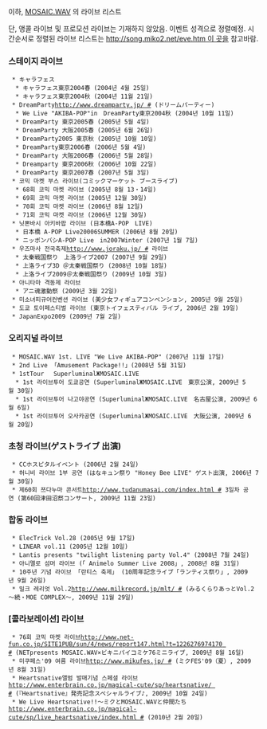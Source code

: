 이하, [[MOSAIC.WAV]] 의 라이브 리스트

단, 앵콜 라이브 및 프로모션 라이브는 기재하지 않았음.
이벤트 성격으로 정렬예정. 시간순서로 정렬된 라이브 리스트는 [[http://song.miko2.net/eve.htm 이 곳]]을 참고바람.

=== 스테이지 라이브 ===
  * キャラフェス
   * キャラフェス東京2004春 (2004년 4월 25일)
   * キャラフェス東京2004秋 (2004년 11월 21일)
  * DreamParty[[http://www.dreamparty.jp/ #]] (ドリームパーティー)
   * We Live "AKIBA-POP"in　DreamParty東京2004秋 (2004년 10월 11일)
   * DreamParty 東京2005春 (2005년 5월 4일)
   * DreamParty 大阪2005春 (2005년 6월 26일)
   * DreamParty2005 東京秋 (2005년 10월 10일)
   * DreamParty東京2006春 (2006년 5월 4일)
   * DreamParty 大阪2006春 (2006년 5월 28일)
   * Dreamparty 東京2006秋 (2006년 10월 22일)
   * DreamParty 東京2007春 (2007년 5월 3일)
  * 코믹 마켓 부스 라이브(コミックマーケット ブースライブ)
   * 68회 코믹 마켓 라이브 (2005년 8월 13・14일)
   * 69회 코믹 마켓 라이브 (2005년 12월 30일)
   * 70회 코믹 마켓 라이브 (2006년 8월 12일)
   * 71회 코믹 마켓 라이브 (2006년 12월 30일)
  * 닛뽄바시 아키바팝 라이브 (日本橋A-POP　LIVE)
   * 日本橋 A-POP Live20006SUMMER (2006년 8월 20일)
   * ニッポンバシA-POP Live　in2007Winter (2007년 1월 7일)
  * 우즈마사 전국축제[[http://www.joraku.jp/ #]] 라이브 
   * 太秦戦国祭り　上洛ライブ2007 (2007년 9월 29일)
   * 上洛ライブ3D ＠太秦戦国祭り (2008년 10월 18일)
   * 上洛ライブ2009＠太秦戦国祭り (2009년 10월 3일)
  * 아니타마 격동제 라이브
   * アニ魂激動祭 (2009년 3월 22일)
  * 미소녀피규어컨벤션 라이브 (美少女フィギュアコンベンション, 2005년 9월 25일)
  * 도쿄 토이페스티벌 라이브 (東京トイフェスティバル ライブ, 2006년 2월 19일)
  * JapanExpo2009 (2009년 7월 2일)

=== 오리지널 라이브 ===
  * MOSAIC.WAV 1st. LIVE "We Live AKIBA-POP" (2007년 11월 17일)
  * 2nd Live 「Amusement Package!!」(2008년 5월 31일)
  * 1stTour　 SuperluminalЖMOSAIC.LIVE
   * 1st 라이브투어 도쿄공연 (SuperluminalЖMOSAIC.LIVE　東京公演, 2009년 5월 30일)
   * 1st 라이브투어 나고야공연 (SuperluminalЖMOSAIC.LIVE　名古屋公演, 2009년 6월 6일)
   * 1st 라이브투어 오사카공연 (SuperluminalЖMOSAIC.LIVE　大阪公演, 2009년 6월 20일)

=== 초청 라이브(ゲストライブ 出演) ===
  * CCホスピタルイベント (2006년 2월 24일)
  * 허니비 라이브 1부 공연 (はなキュン祭り "Honey Bee LIVE" ゲスト出演, 2006년 7월 30일)
  * 제60회 쯔다누마 콘서트[[http://www.tudanumasai.com/index.html #]] 3일차 공연 (第60回津田沼祭コンサート, 2009년 11월 23일)

=== 합동 라이브 ===
  * ElecTrick Vol.28 (2005년 9월 17일)
  * LINEAR vol.11 (2005년 12월 10일)
  * Lantis presents "twilight listening party Vol.4" (2008년 7월 24일)
  * 아니멜로 섬머 라이브 (「 Animelo Summer Live 2008」, 2008년 8월 31일)
  * 10주년 기념 라이브 「란티스 축제」 (10周年記念ライブ「ランティス祭り」, 2009년 9월 26일)
  * 밀크 레리엇 Vol.2[[http://www.milkrecord.jp/mlt/ #]] (みるくらりあっとVol.2～続・MOE COMPLEX～, 2009년 11월 29일)

=== [콜라보레이션] 라이브 ===
  * 76회 코믹 마켓 라이브[[http://www.net-fun.co.jp/SITE1PUB/sun/4/news/report147.html?t=1226276974170 #]] (NETpresents MOSAIC.WAV×ビキニパイコミケ76ミニライブ, 2009년 8월 16일)
  * 미쿠페스'09 여름 라이브[[http://www.mikufes.jp/ #]] (ミクFES'09（夏）, 2009년 8월 31일)
  * Heartsnative앨범 발매기념 스페셜 라이브[[http://www.enterbrain.co.jp/magical-cute/sp/heartsnative/ #]] (『Heartsnative』発売記念スペシャルライブ♪, 2009년 10월 24일)
  * We Live Heartsnative!!～ミクとMOSAIC.WAVと仲間たち[[http://www.enterbrain.co.jp/magical-cute/sp/live_heartsnative/index.html #]] (2010년 2월 20일)
